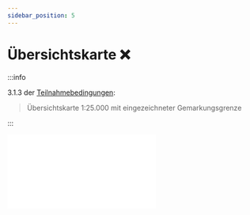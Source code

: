 ```yaml
---
sidebar_position: 5
---
```



# Übersichtskarte ❌

:::info

3.1.3 der [Teilnahmebedingungen](/teilnahmebedingungen.pdf):

> Übersichtskarte 1:25.000 mit eingezeichneter Gemarkungsgrenze

:::

<div className={styles.embeddedPdf}>
  <embed src="/karte-roessing.pdf" />
</div>
